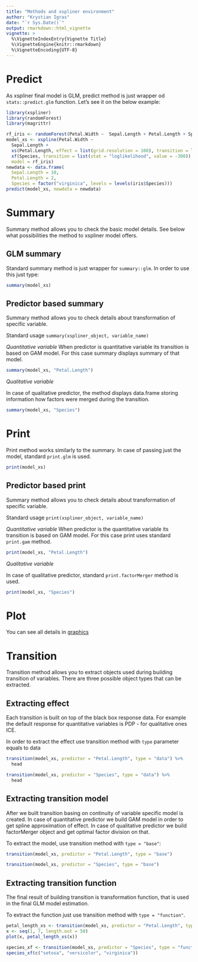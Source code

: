 ```yaml
---
title: "Methods and xspliner environment"
author: "Krystian Igras"
date: "`r Sys.Date()`"
output: rmarkdown::html_vignette
vignette: >
  %\VignetteIndexEntry{Vignette Title}
  %\VignetteEngine{knitr::rmarkdown}
  %\VignetteEncoding{UTF-8}
---
```


# Predict

As xspliner final model is GLM, predict method is just wrapper od `stats::predict.glm` function. 
Let's see it on the below example:
```r
library(xspliner)
library(randomForest)
library(magrittr)

rf_iris <- randomForest(Petal.Width ~  Sepal.Length + Petal.Length + Species, data = iris)
model_xs <- xspline(Petal.Width ~ 
  Sepal.Length + 
  xs(Petal.Length, effect = list(grid.resolution = 100), transition = list(bs = "cr")) + 
  xf(Species, transition = list(stat = "loglikelihood", value = -300)),
  model = rf_iris)
newdata <- data.frame(
  Sepal.Length = 10, 
  Petal.Length = 2, 
  Species = factor("virginica", levels = levels(iris$Species)))
predict(model_xs, newdata = newdata)
```

# Summary

Summary method allows you to check the basic model details. See below what possibilities the method to xspliner model offers.

## GLM summary
Standard summary method is just wrapper for `summary::glm`. In order to use this just type:
```r
summary(model_xs)
```

## Predictor based summary
Summary method allows you to check details about transformation of specific variable.

Standard usage `summary(xspliner_object, variable_name)`

*Quantitative variable*
When predictor is quantitative variable its transition is based on GAM model. For this case summary displays summary of that model.

```r
summary(model_xs, "Petal.Length")
```

*Qualitative variable*

In case of qualitative predictor, the method displays data.frame storing information how factors were merged during the transition.

```r
summary(model_xs, "Species")
```

# Print

Print method works similarly to the summary. In case of passing just the model, standard `print.glm` is used.

```r
print(model_xs)
```

## Predictor based print
Summary method allows you to check details about transformation of specific variable.

Standard usage `print(xspliner_object, variable_name)`

*Quantitative variable*
When predictor is the quantitative variable its transition is based on GAM model. For this case print uses standard `print.gam` method.

```r
print(model_xs, "Petal.Length")
```

*Qualitative variable*

In case of qualitative predictor, standard `print.factorMerger` method is used.

```r
print(model_xs, "Species")
```

# Plot

You can see all details in [graphics](https://krystian8207.github.io/xspliner/articles/graphics.html)

# Transition

Transition method allows you to extract objects used during building transition of variables.
There are three possible object types that can be extracted.

## Extracting effect

Each transition is built on top of the black box response data. For example the default response for quantitative variables is PDP - for qualitative ones ICE.

In order to extract the effect use transition method with `type` parameter equals to data

```r
transition(model_xs, predictor = "Petal.Length", type = "data") %>% 
  head

transition(model_xs, predictor = "Species", type = "data") %>% 
  head
```

## Extracting transition model

After we built transition basing on continuity of variable specific model is created.
In case of quantitative predictor we build GAM model in order to get spline approximation of effect.
In case of qualitative predictor we build factorMerger object and get optimal factor division on that.

To extract the model, use transition method with `type = "base"`:

```r
transition(model_xs, predictor = "Petal.Length", type = "base")

transition(model_xs, predictor = "Species", type = "base")
```

## Extracting transition function

The final result of building transition is transformation function, that is used in the final GLM model estimation.

To extract the function just use transition method with `type = "function"`.

```r
petal_length_xs <- transition(model_xs, predictor = "Petal.Length", type = "function")
x <- seq(1, 7, length.out = 50)
plot(x, petal_length_xs(x))
```

```r
species_xf <- transition(model_xs, predictor = "Species", type = "function")
species_xf(c("setosa", "versicolor", "virginica"))
```
